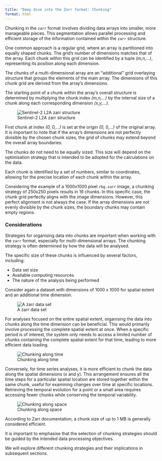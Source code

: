 ---
title: "Deep dive into the Zarr format: Chunking"
format: html
---
::: {.justify}

Chunking in the `zarr` format involves dividing data arrays into smaller, more manageable pieces. This segmentation allows parallel processing and efficient storage of the information contained within the `zarr` structure.

One common approach is a regular grid, where an array is partitioned into equally shaped chunks. 
The grid's number of dimensions matches that of the array.
Each chunk within this grid can be identified by a tuple *(m,n,...)*, representing its position along each dimension.

The chunks of a multi-dimensional array are an “additional” grid overlaying structure that groups the elements of the main array. The dimensions of this chunk grid are derived from the array's dimensions. 

The starting point of a chunk within the array's overall structure is determined by multiplying the chunk index *(m,n,...)* by the internal size of a chunk along each corresponding dimension *(x,y,...)*. 

![Sentinel-2 L2A zarr structure](chunks_rgb.jpg){fig-align="center"}

First chunk at index *(0, 0,...)* is set at the origin *(0, 0,...)* of the original array. It is important to note that if the array's dimensions are not perfectly divisible by the chosen chunk sizes, the grid of chunks may extend beyond the overall array boundaries.

::: {.callout-note}
The chunks do not need to be equally sized. This size will depend on the optimisation strategy that is intended to be adopted for the calculations on the data.
:::

Each chunk is identified by a set of numbers, similar to coordinates, allowing for the precise location of each chunk within the array.

Considering the example of a 1000x1000 pixel `rbg.zarr` image, a chunking strategy of 250x250 pixels results in 16 chunks. 
In this specific case, the chunk grid perfectly aligns with the image dimensions. However, this perfect alignment is not always the case. If the array dimensions are not evenly divisible by the chunk sizes, the boundary chunks may contain empty regions.

### Considerations

Strategies for organising data into chunks are important when working with the `zarr` format, especially for multi-dimensional arrays.
The chunking strategy is often determined by how the data will be analysed.

The specific size of these chunks is influenced by several factors, including:

- Data set size
- Available computing resources
- The nature of the analysis being performed

Consider again a dataset with dimensions of 1000 x 1000 for spatial extent and an additional time dimension.

![A zarr data set](chunk_example.png){fig-align="center"}

For analyses focused on the entire spatial extent, organising the data into chunks along the time dimension can be beneficial.
This would primarily involve processing the complete spatial extent at once.
When a specific period is of interest, the system only needs to access a limited number of chunks containing the complete spatial extent for that time, leading to more efficient data loading.

![Chunking along time](chunk_time.png){fig-align="center"}

Conversely, for time series analyses, it is more efficient to chunk the data along the spatial dimensions (x and y). This arrangement ensures all the time steps for a particular spatial location are stored together within the same chunk, useful for examining changes over time at specific locations.  Retrieving the temporal evolution for a point or a small area requires accessing fewer chunks while conserving the temporal variability.

![Chunking along space](chunk_space.png){fig-align="center"}


::: {.callout-note}
According to Zarr documentation, a chunk size of up to 1 MB is generally considered efficient.
:::

It is important to emphasise that the selection of chunking strategies should be guided by the intended data processing objectives. 

We will explore different chunking strategies and their implications in subsequent sections.


:::